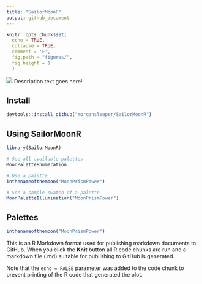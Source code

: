 ```yaml
---
title: "SailorMoonR"
output: github_document
---
```


```r
knitr::opts_chunk$set(
  echo = TRUE,
  collapse = TRUE,
  comment = '>',
  fig.path = "figures/",
  fig.height = 1
  )
```

![](skyline.jpg)
Description text goes here!

## Install

```r
devtools::install_github("morgansleeper/SailorMoonR")
```

## Using SailorMoonR

```r
library(SailorMoonR)

# See all available palettes
MoonPaletteEnumeration

# Use a palette
inthenameofthemoon("MoonPrismPower")

# See a sample swatch of a palette
MoonPaletteIllumination("MoonPrismPower")
```

## Palettes


```r
inthenameofthemoon("MoonPrismPower")
```

This is an R Markdown format used for publishing markdown documents to GitHub. When you click the **Knit** button all R code chunks are run and a markdown file (.md) suitable for publishing to GitHub is generated.


Note that the `echo = FALSE` parameter was added to the code chunk to prevent printing of the R code that generated the plot.
